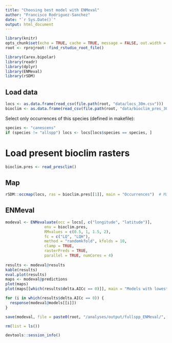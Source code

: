 ```yaml
---
title: "Choosing best model with ENMeval"
author: "Francisco Rodriguez-Sanchez"
date: "`r Sys.Date()`"
output: html_document
---
```


```r
library(knitr)
opts_chunk$set(echo = TRUE, cache = TRUE, message = FALSE, out.width = '100%')
root <- rprojroot::find_rstudio_root_file()
```


```r
library(Carex.bipolar)
library(readr)
library(dplyr)
library(ENMeval)
library(rSDM)
```

## Load data

```r
locs <- as.data.frame(read_csv(file.path(root, "data/locs_30m.csv")))
bioclim <- as.data.frame(read_csv(file.path(root, "data/bioclim_pres_30m.csv")))
```


Select only occurrences of this species (defined in makefile):

```r
species <- "canescens"
if (species != "allspp") locs <- locs[locs$species == species, ]
```


# Load present bioclim rasters

```r
bioclim.pres <- read_presclim()
```


## Map

```r
rSDM::occmap(locs, ras = bioclim.pres[[1]], main = "Occurrences")  # Map
```


## ENMeval

```r
modeval <- ENMevaluate(occ = locs[, c("longitude", "latitude")], 
                 env = bioclim.pres, 
                 RMvalues = c(0.5, 1, 1.5, 2), 
                 fc = c("LQ", "LQH"), 
                 method = "randomkfold", kfolds = 10, 
                 clamp = TRUE, 
                 rasterPreds = TRUE,
                 parallel = TRUE, numCores = 4)
                 
results <- modeval@results
kable(results)
eval.plot(results)
maps <- modeval@predictions
plot(maps)
plot(maps[[which(results$delta.AICc == 0)]], main = "Models with lowest AICc")

for (i in which(results$delta.AICc == 0)) {
  response(modeval@models[[i]])
}

save(modeval, file = paste0(root, "/analyses/output/fullspp_ENMeval/", species, "_modeval.rda"))

```





```r
rm(list = ls())
```


```r
devtools::session_info()
```

